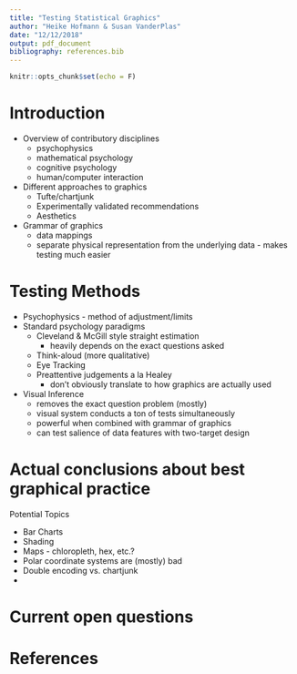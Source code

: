 ```yaml
---
title: "Testing Statistical Graphics"
author: "Heike Hofmann & Susan VanderPlas"
date: "12/12/2018"
output: pdf_document
bibliography: references.bib
---
```


```r
knitr::opts_chunk$set(echo = F)
```


# Introduction

- Overview of contributory disciplines
    - psychophysics <!--[@lu_visual_2013]-->
    - mathematical psychology <!--[@fernandez_is_2009; @sun_framework_2012; @varshney_why_2013; @dehaene_neural_2003]-->
    - cognitive psychology 
    - human/computer interaction 
- Different approaches to graphics
    - Tufte/chartjunk
    - Experimentally validated recommendations
    - Aesthetics
- Grammar of graphics
    - data mappings
    - separate physical representation from the underlying data - makes testing much easier
    
# Testing Methods

- Psychophysics - method of adjustment/limits
- Standard psychology paradigms
    - Cleveland & McGill style straight estimation
        - heavily depends on the exact questions asked
    - Think-aloud (more qualitative)
    - Eye Tracking
    - Preattentive judgements a la Healey
        - don't obviously translate to how graphics are actually used
- Visual Inference <!--[@buja_statistical_2009; @wickham_graphical_2010; @hofmann_graphical_2012; @chowdhury_wheres_2012; @zhao_mind_2013; @majumder_validation_2013] -->
    - removes the exact question problem (mostly)
    - visual system conducts a ton of tests simultaneously
    - powerful when combined with grammar of graphics
    - can test salience of data features with two-target design <!--[@vanderplas_clusters_2017]-->

# Actual conclusions about best graphical practice

Potential Topics

- Bar Charts
- Shading
- Maps - chloropleth, hex, etc.?
- Polar coordinate systems are (mostly) bad
- Double encoding vs. chartjunk
- 

# Current open questions

# References